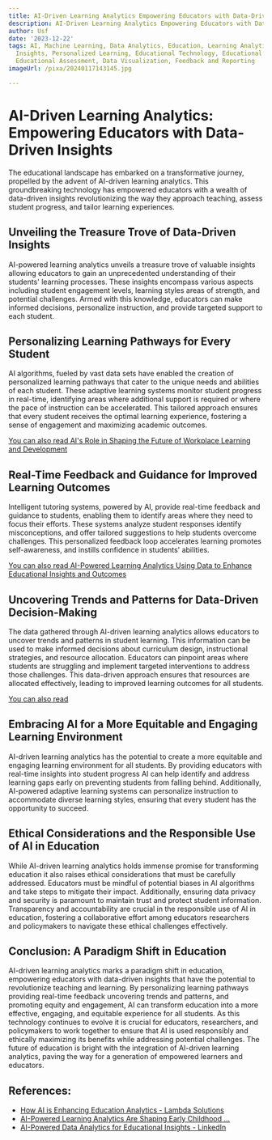 ```yaml
---
title: AI-Driven Learning Analytics Empowering Educators with Data-Driven Insights
description: AI-Driven Learning Analytics Empowering Educators with Data-Driven Insights
author: Usf
date: '2023-12-22'
tags: AI, Machine Learning, Data Analytics, Education, Learning Analytics, Data-Driven
  Insights, Personalized Learning, Educational Technology, Educational Data Mining,
  Educational Assessment, Data Visualization, Feedback and Reporting
imageUrl: /pixa/20240117143145.jpg

---
```

#  AI-Driven Learning Analytics: Empowering Educators with Data-Driven Insights

The educational landscape has embarked on a transformative journey, propelled by the advent of AI-driven learning analytics. This groundbreaking technology  has empowered educators with  a wealth of  data-driven insights revolutionizing the way they approach teaching, assess student progress, and tailor learning experiences.

## Unveiling the Treasure Trove of  Data-Driven Insights

AI-powered learning analytics unveils a treasure trove of valuable insights allowing educators to gain an  unprecedented understanding of their students' learning processes. These insights encompass various aspects including  student engagement  levels, learning styles areas  of strength, and potential challenges. Armed with this  knowledge, educators can make informed decisions, personalize instruction, and provide targeted support to each student.

## Personalizing Learning Pathways for Every Student

AI algorithms, fueled by vast data sets have enabled the creation of personalized learning pathways that cater to  the  unique needs  and  abilities of each student. These adaptive learning systems monitor student progress in real-time, identifying areas where additional support is required or where the pace of  instruction can  be accelerated.  This tailored approach  ensures that every student receives the optimal learning  experience, fostering a sense of  engagement and maximizing academic outcomes.

[You can also read AI's Role in Shaping the Future of  Workplace Learning  and Development](AI%27s%20Role%20in%20Shaping%20the%20Future%20of%20Workplace%20Learning%20and%20Development)


## Real-Time Feedback and Guidance for Improved Learning Outcomes

Intelligent tutoring systems, powered by AI, provide real-time feedback and guidance  to students, enabling them to identify areas where they need to focus their efforts. These  systems  analyze student responses identify misconceptions, and offer tailored suggestions to help students overcome challenges. This personalized feedback loop  accelerates learning promotes self-awareness, and instills  confidence in students' abilities.

[You can also read AI-Powered Learning Analytics  Using Data to Enhance Educational  Insights and Outcomes](AI-Powered%20Learning%20Analytics%20Using%20Data%20to%20Enhance%20Educational%20Insights%20and%20Outcomes)


## Uncovering Trends and Patterns for Data-Driven Decision-Making

The data gathered through  AI-driven learning analytics allows educators to uncover trends and patterns  in student learning. This information can be used to  make informed decisions about curriculum design, instructional strategies, and  resource allocation. Educators can pinpoint areas where students are struggling and implement targeted interventions to  address those challenges. This data-driven approach ensures that resources are allocated effectively, leading to  improved learning outcomes  for all students.

[You can also read ]()


##  Embracing AI for a More Equitable and Engaging Learning Environment

AI-driven learning analytics has  the potential to create a more equitable and engaging learning environment for all students. By providing educators with real-time insights into student progress AI can help  identify  and address learning gaps early  on preventing students from falling behind. Additionally, AI-powered adaptive learning systems can personalize instruction to accommodate diverse  learning styles, ensuring  that every student has the opportunity to  succeed.

##  Ethical Considerations and the Responsible Use of AI in Education

While AI-driven learning analytics holds immense promise for transforming education it also raises ethical considerations that must be carefully addressed. Educators must be mindful of potential biases  in AI algorithms  and take steps to mitigate their impact. Additionally, ensuring data privacy and security is paramount to maintain trust and protect student information.  Transparency and accountability are crucial in the responsible use of AI in education, fostering a collaborative effort among educators researchers and  policymakers to navigate these ethical challenges effectively.

## Conclusion: A Paradigm  Shift  in Education

AI-driven learning analytics marks a paradigm shift in education, empowering educators with  data-driven insights that have the potential to revolutionize teaching and learning.  By personalizing  learning pathways  providing real-time  feedback uncovering trends and patterns, and promoting  equity and engagement, AI can transform education into a more effective, engaging, and equitable experience for all students. As this technology continues to evolve  it is crucial for educators, researchers,  and policymakers  to work together to  ensure that AI is used responsibly and ethically maximizing its benefits while addressing potential  challenges. The future of education is bright with the integration of AI-driven learning analytics, paving the  way for a generation of empowered learners and educators.

## References:
- [How AI is Enhancing Education Analytics - Lambda Solutions](https://www.lambdasolutions.net/blog/how-ai-is-enhancing-education-analytics)
- [AI-Powered Learning Analytics Are Shaping Early Childhood ...](https://ceinternational1892.org/article/how-ai-powered-learning-analytics-are-shaping-early-childhood-education-and-instruction/)
- [AI-Powered Data Analytics for Educational Insights - LinkedIn](https://www.linkedin.com/pulse/unveiling-pedagogical-potential-ai-powered-data-luis-palma-pires-tgkcf?trk=article-ssr-frontend-pulse_more-articles_related-content-card)
